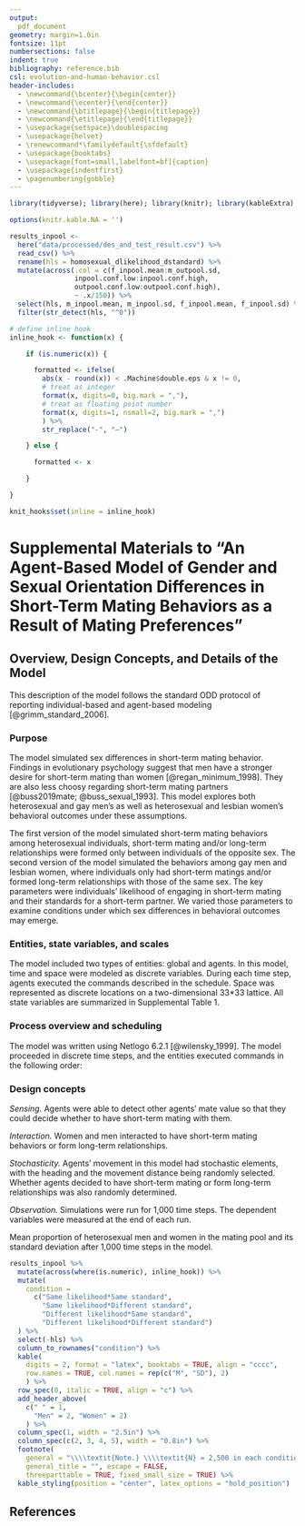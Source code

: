 ```yaml
---
output:
  pdf_document
geometry: margin=1.0in
fontsize: 11pt
numbersections: false
indent: true
bibliography: reference.bib
csl: evolution-and-human-behavior.csl
header-includes:
  - \newcommand{\bcenter}{\begin{center}}
  - \newcommand{\ecenter}{\end{center}}
  - \newcommand{\btitlepage}{\begin{titlepage}}
  - \newcommand{\etitlepage}{\end{titlepage}}
  - \usepackage{setspace}\doublespacing
  - \usepackage{helvet}
  - \renewcommand*\familydefault{\sfdefault}
  - \usepackage{booktabs}
  - \usepackage[font=small,labelfont=bf]{caption}
  - \usepackage{indentfirst}
  - \pagenumbering{gobble}
---
```


```r
library(tidyverse); library(here); library(knitr); library(kableExtra)

options(knitr.kable.NA = '')

results_inpool <-
  here("data/processed/des_and_test_result.csv") %>%
  read_csv() %>%
  rename(hls = homosexual_dlikelihood_dstandard) %>%
  mutate(across(.col = c(f_inpool.mean:m_outpool.sd,
                inpool.conf.low:inpool.conf.high,
                outpool.conf.low:outpool.conf.high),
                ~ .x/150)) %>%
  select(hls, m_inpool.mean, m_inpool.sd, f_inpool.mean, f_inpool.sd) %>% 
  filter(str_detect(hls, "^0"))

# define inline hook
inline_hook <- function(x) {

    if (is.numeric(x)) {

      formatted <- ifelse(
        abs(x - round(x)) < .Machine$double.eps & x != 0,
        # treat as integer
        format(x, digits=0, big.mark = ","),
        # treat as floating point number
        format(x, digits=1, nsmall=2, big.mark = ",")
        ) %>%
        str_replace("-", "–")

    } else {

      formatted <- x

    }

}

knit_hooks$set(inline = inline_hook)
```

\btitlepage

\bcenter

\vspace*{30mm}

# Supplemental Materials to "An Agent-Based Model of Gender and Sexual Orientation Differences in Short-Term Mating Behaviors as a Result of Mating Preferences"

\ecenter

\etitlepage

\newpage

\bcenter

## Overview, Design Concepts, and Details of the Model

\ecenter

This description of the model follows the standard ODD protocol of reporting individual-based and agent-based modeling [@grimm_standard_2006].

### Purpose

The model simulated sex differences in short-term mating behavior. Findings in evolutionary psychology suggest that men have a stronger desire for short-term mating than women [@regan_minimum_1998]. They are also less choosy regarding short-term mating partners [@buss2019mate; @buss_sexual_1993]. This model explores both heterosexual and gay men’s as well as heterosexual and lesbian women’s behavioral outcomes under these assumptions.

The first version of the model simulated short-term mating behaviors among heterosexual individuals, short-term mating and/or long-term relationships were formed only between individuals of the opposite sex. The second version of the model simulated the behaviors among gay men and lesbian women, where individuals only had short-term matings and/or formed long-term relationships with those of the same sex. The key parameters were individuals’ likelihood of engaging in short-term mating and their standards for a short-term partner. We varied those parameters to examine conditions under which sex differences in behavioral outcomes may emerge.

### Entities, state variables, and scales

The model included two types of entities: global and agents. In this model, time and space were modeled as discrete variables. During each time step, agents executed the commands described in the schedule. Space was represented as discrete locations on a two-dimensional 33*33 lattice. All state variables are summarized in Supplemental Table 1.

### Process overview and scheduling

The model was written using Netlogo 6.2.1 [@wilensky_1999]. The model proceeded in discrete time steps, and the entities executed commands in the following order:

\begin{enumerate}

  \item Setting up (Global, only executed once)
  \begin{enumerate}
    \item 300 agents were created with all state variables set to the default
    \item A number of agents were set to either men (number-of-male) or women (300 – number-of-men) with their respective short-term mating likelihood (short-term-likelihood), and standard for a short-term mate (mating-standard) 
  \end{enumerate}
  
  
  \item Moving (The following procedures were executed by agents unless specified otherwise)
  
  \begin{enumerate}
    \item If not coupled
    \begin{enumerate}
      \item If staying within a distance of movement-range from the initial point on both the x and y axis, randomly set their heading and move by a random distance less than movement-range / 2
      \item If staying outside the distance of movement-range from the initial point on either the x or y axis, head toward the initial point and move by a random distance less than movement-range / 2
    \end{enumerate}
    \item If coupled, do not move
  \end{enumerate}
  
  
  \item Deciding on short-term mating behavior
  \begin{enumerate}
    \item Set short-term-mate? to true by short-term-likelihood
  \end{enumerate}
  
  
  \item Short-term and long-term mating (To avoid double count, only women execute this chunk. This does not affect the model outcomes.)
  \begin{enumerate}
    \item If any men here, women randomly select one as the target for short-term mating
    \begin{enumerate}
      \item If the target has desirability higher than her mating-standard \& she has desirability higher than the target’s mating-standard \& both of them have short-term-mate? set to true,
      \begin{enumerate}
        \item Both of them add 1 to short-term-count
        \item Both of them add each other’s ID number to their short-term-history if not in it yet
      \end{enumerate}
    \end{enumerate}
    \item If any men here and women are not coupled, women randomly select one as the potential partner for long-term mating
    \begin{enumerate}
      \item By long-term-likelihood, they form a long-term relationship, and
      \begin{enumerate}
        \item Both of them set coupled? to true
        \item Both of them set each other as their long-term partner
      \end{enumerate}
    \end{enumerate}
  \end{enumerate}
  
  \item Updating state variables
  \begin{enumerate}
    \item Set number-of-partner-short the length of short-term-history
    \item If short-term-likelihood equals male-/female-short-term-likelihood, set short-term-likelihood to a third of its value
  \end{enumerate}
  
\end{enumerate}

### Design concepts

*Sensing.* Agents were able to detect other agents’ mate value so that they could decide whether to have short-term mating with them.

*Interaction.* Women and men interacted to have short-term mating behaviors or form long-term relationships.

*Stochasticity.* Agents' movement in this model had stochastic elements, with the heading and the movement distance being randomly selected. Whether agents decided to have short-term mating or form long-term relationships was also randomly determined.

*Observation.* Simulations were run for 1,000 time steps. The dependent variables were measured at the end of each run.

\newpage

\noindent \textbf{Supplemental Table 3:} Mean proportion of heterosexual men and women in the mating pool and its standard deviation after 1,000 time steps in the model.

\begingroup
\renewcommand{\arraystretch}{1.5}

```r
results_inpool %>%
  mutate(across(where(is.numeric), inline_hook)) %>%
  mutate(
    condition =
      c("Same likelihood*Same standard",
        "Same likelihood*Different standard",
        "Different likelihood*Same standard",
        "Different likelihood*Different standard")
  ) %>%
  select(-hls) %>% 
  column_to_rownames("condition") %>%
  kable(
    digits = 2, format = "latex", booktabs = TRUE, align = "cccc",
    row.names = TRUE, col.names = rep(c("M", "SD"), 2)
    ) %>%
  row_spec(0, italic = TRUE, align = "c") %>%
  add_header_above(
    c(" " = 1,
      "Men" = 2, "Women" = 2)
    ) %>%
  column_spec(1, width = "2.5in") %>%
  column_spec(c(2, 3, 4, 5), width = "0.8in") %>%
  footnote(
    general = "\\\\textit{Note.} \\\\textit{N} = 2,500 in each condition.",
    general_title = "", escape = FALSE,
    threeparttable = TRUE, fixed_small_size = TRUE) %>%
  kable_styling(position = "center", latex_options = "hold_position")
```

\endgroup

\newpage

## References

<div id="refs"></div>
